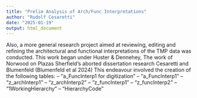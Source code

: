 ```yaml
---
title: "Prelim Analysis of Arch/Func Interpretations"
author: "Rudolf Cesaretti"
date: "2025-01-19"
output: html_document
---
```





Also, a more general research project aimed at reviewing, editing and refining the architectural and functional interpretations of the TMP data was conducted. This work began under 
      Huster & Dennehey, 
      The work of Norwood on Plazas
      Sherfield's aborted dissertation research 
      Cesaretti and Blumenfeld (Blumenfeld et al 2024) 
This endeavour involved the creation of the following tables:
    -- "a_FuncInterp1 for digitization"
    -- "a_FuncInterp1"
    -- "z_archInterp1"
    -- "z_archInterp2"
    -- "z_funcInterp1"
    -- "z_funcInterp2"
    -- "1WorkingHierarchy"
    -- "HierarchyCode"



    



```r

```

